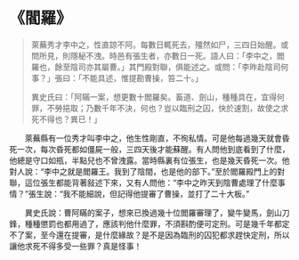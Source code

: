 # 《閻羅》

> 萊蕪秀才李中之，性直諒不阿。每數日輒死去，殭然如尸，三四日始醒。或問所見，則隱秘不洩。時邑有張生者，亦數日一死。語人曰：「李中之，閻羅也，餘至陰司亦其屬曹。」其門殿對聯，俱能述之。或問：「李昨赴陰司何事？」張曰：「不能具述，惟提勘曹操，笞二十。」
>
> 異史氏曰：「阿瞞一案，想更數十閻羅矣。畜道、劍山，種種具在，宜得何罪，不勞挹取；乃數千年不決，何也？豈以臨刑之囚，快於速割，故使之求死不得也？異已！」

&emsp;&emsp;萊蕪縣有一位秀才叫李中之，他生性剛直，不徇私情。可是他每過幾天就會昏死一次，每次昏死都如僵屍一般，三四天後才能蘇醒。有人問他到底看到了什麼，他總是守口如瓶，半點兒也不曾洩露。當時縣裏有位張生，也是幾天昏死一次。他對人說：“李中之就是閻羅王。我到了陰間，也是他的部下。”至於閻羅殿門上的對聯，這位張生都能背著敍述下來，又有人問他：“李中之昨天到陰曹處理了什麼事情？”張生說：“我不能細說，但記得他提審了曹操，並打了二十大板。”

&emsp;&emsp;異史氏說：曹阿瞞的案子，想來已換過幾十位閻羅審理了，變牛變馬，劍山刀鋒，種種懲罰也都用過了，應該判他什麼罪，不須斟酌便可定刑。可是幾千年都定不了案，至今還在提審，是什麼緣故？是不是因為臨刑的囚犯都求趕快定刑，所以讓他求死不得多受一些罪？真是怪事！
